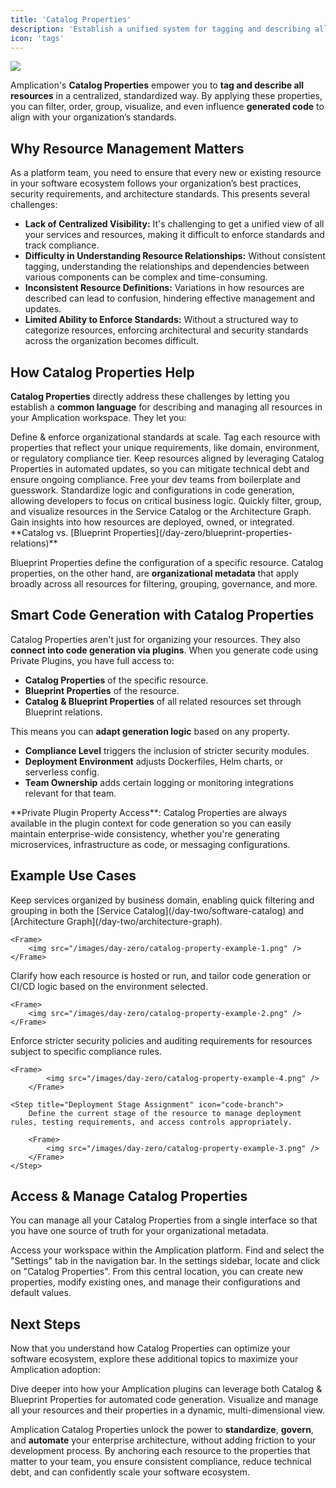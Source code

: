 ```yaml
---
title: 'Catalog Properties'
description: 'Establish a unified system for tagging and describing all your Amplication resources, enabling powerful filtering, grouping, and standardized code generation across your organization.'
icon: 'tags'
---
```


<Frame>
    <img src="/images/day-zero/catalog-properties.png" />
</Frame>

Amplication's **Catalog Properties** empower you to **tag and describe all resources** in a centralized, standardized way.
By applying these properties, you can filter, order, group, visualize, and even influence **generated code** to align with your organization’s standards.

## Why Resource Management Matters

As a platform team, you need to ensure that every new or existing resource in your software ecosystem follows your organization’s best practices, security requirements, and architecture standards.
This presents several challenges:

- **Lack of Centralized Visibility:** It's challenging to get a unified view of all your services and resources, making it difficult to enforce standards and track compliance.
- **Difficulty in Understanding Resource Relationships:** Without consistent tagging, understanding the relationships and dependencies between various components can be complex and time-consuming.
- **Inconsistent Resource Definitions:** Variations in how resources are described can lead to confusion, hindering effective management and updates.
- **Limited Ability to Enforce Standards:** Without a structured way to categorize resources, enforcing architectural and security standards across the organization becomes difficult.

## How Catalog Properties Help

**Catalog Properties** directly address these challenges by letting you establish a **common language** for describing and managing all resources in your Amplication workspace.
They let you:

<CardGroup cols={2}>

  <Card title="Establish Strategic Control" icon="gear">
    Define & enforce organizational standards at scale. Tag each resource with properties that reflect your unique requirements, like domain, environment, or regulatory compliance tier.
  </Card>

  <Card title="Simplify Maintenance & Reduce Drift" icon="arrows-repeat">
    Keep resources aligned by leveraging Catalog Properties in automated updates, so you can mitigate technical debt and ensure ongoing compliance.
  </Card>

  <Card title="Accelerate Developer Velocity" icon="rocket">
    Free your dev teams from boilerplate and guesswork. Standardize logic and configurations in code generation, allowing developers to focus on critical business logic.
  </Card>

  <Card title="Enhance Visibility & Governance" icon="eye">
    Quickly filter, group, and visualize resources in the Service Catalog or the Architecture Graph. Gain insights into how resources are deployed, owned, or integrated.
  </Card>

</CardGroup>

<Note>
**Catalog vs. [Blueprint Properties](/day-zero/blueprint-properties-relations)**

Blueprint Properties define the configuration of a specific resource.
Catalog properties, on the other hand, are **organizational metadata** that apply broadly across all resources for filtering, grouping, governance, and more.
</Note>

## Smart Code Generation with Catalog Properties

Catalog Properties aren't just for organizing your resources. They also **connect into code generation via plugins**.
When you generate code using Private Plugins, you have full access to:

- **Catalog Properties** of the specific resource.  
- **Blueprint Properties** of the resource.  
- **Catalog & Blueprint Properties** of all related resources set through Blueprint relations.

This means you can **adapt generation logic** based on any property.

- **Compliance Level** triggers the inclusion of stricter security modules.  
- **Deployment Environment** adjusts Dockerfiles, Helm charts, or serverless config.  
- **Team Ownership** adds certain logging or monitoring integrations relevant for that team.

<Tip>
**Private Plugin Property Access**: Catalog Properties are always available in the plugin context for code generation so you can easily maintain enterprise-wide consistency, whether you're generating microservices, infrastructure as code, or messaging configurations.
</Tip>

## Example Use Cases

<Steps>
  <Step title="Domain Organization" icon="sitemap">
    Keep services organized by business domain, enabling quick filtering and grouping in both the [Service Catalog](/day-two/software-catalog) and [Architecture Graph](/day-two/architecture-graph).

    <Frame>
        <img src="/images/day-zero/catalog-property-example-1.png" />
    </Frame>

  </Step>

  <Step title="Deployment Environment Configuration" icon="server">
    Clarify how each resource is hosted or run, and tailor code generation or CI/CD logic based on the environment selected.

    <Frame>
        <img src="/images/day-zero/catalog-property-example-2.png" />
    </Frame>
  </Step>

  <Step title="Compliance Level Management" icon="shield-halved">
    Enforce stricter security policies and auditing requirements for resources subject to specific compliance rules.

    <Frame>
            <img src="/images/day-zero/catalog-property-example-4.png" />
        </Frame>
  </Step>

    <Step title="Deployment Stage Assignment" icon="code-branch">
        Define the current stage of the resource to manage deployment rules, testing requirements, and access controls appropriately.

        <Frame>
            <img src="/images/day-zero/catalog-property-example-3.png" />
        </Frame>
    </Step>

</Steps>

## Access & Manage Catalog Properties

You can manage all your Catalog Properties from a single interface so that you have one source of truth for your organizational metadata.

<Steps>
  <Step title="Navigate to Your Amplication Workspace">
    Access your workspace within the Amplication platform.
  </Step>
  <Step title="Select the 'Settings' Tab">
    Find and select the "Settings" tab in the navigation bar.
  </Step>
  <Step title="Navigate to 'Catalog Propeties'">
    In the settings sidebar, locate and click on "Catalog Properties".
  </Step>
  <Step title="Create and Manage Catalog Properties">
    From this central location, you can create new properties, modify existing ones, and manage their configurations and default values.
  </Step>
</Steps>

## Next Steps

Now that you understand how Catalog Properties can optimize your software ecosystem, explore these additional topics to maximize your Amplication adoption:

<CardGroup cols={2}>
  <Card
    title="Private Plugins"
    icon="plug-circle-bolt"
    href="/day-zero/private-plugins"
  >
    Dive deeper into how your Amplication plugins can leverage both Catalog & Blueprint Properties for automated code generation.
  </Card>
  <Card
    title="Architecture Graph"
    icon="sitemap"
    href="/day-two/architecture-graph"
  >
    Visualize and manage all your resources and their properties in a dynamic, multi-dimensional view.
  </Card>
</CardGroup>

Amplication Catalog Properties unlock the power to **standardize**, **govern**, and **automate** your enterprise architecture, without adding friction to your development process.
By anchoring each resource to the properties that matter to your team, you ensure consistent compliance, reduce technical debt, and can confidently scale your software ecosystem.